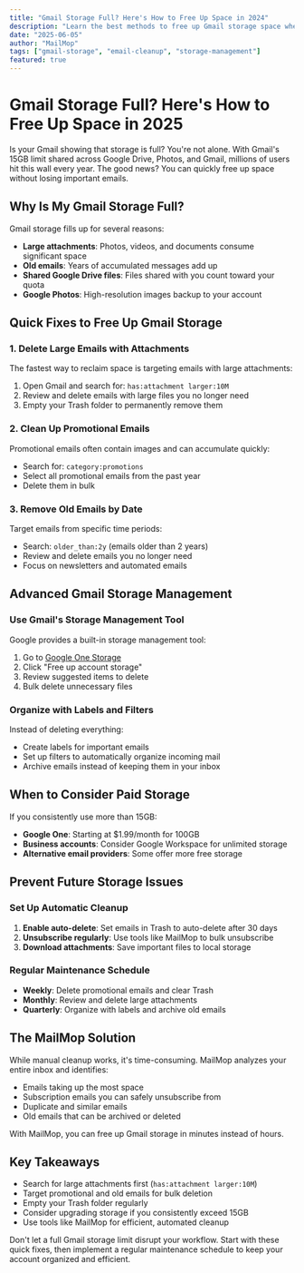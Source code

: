 ```yaml
---
title: "Gmail Storage Full? Here's How to Free Up Space in 2024"
description: "Learn the best methods to free up Gmail storage space when your account is full. Expert tips to manage, delete, and organize emails efficiently."
date: "2025-06-05"
author: "MailMop"
tags: ["gmail-storage", "email-cleanup", "storage-management"]
featured: true
---
```


# Gmail Storage Full? Here's How to Free Up Space in 2025

Is your Gmail showing that storage is full? You're not alone. With Gmail's 15GB limit shared across Google Drive, Photos, and Gmail, millions of users hit this wall every year. The good news? You can quickly free up space without losing important emails.

## Why Is My Gmail Storage Full?

Gmail storage fills up for several reasons:

- **Large attachments**: Photos, videos, and documents consume significant space
- **Old emails**: Years of accumulated messages add up
- **Shared Google Drive files**: Files shared with you count toward your quota
- **Google Photos**: High-resolution images backup to your account

## Quick Fixes to Free Up Gmail Storage

### 1. Delete Large Emails with Attachments

The fastest way to reclaim space is targeting emails with large attachments:

1. Open Gmail and search for: `has:attachment larger:10M`
2. Review and delete emails with large files you no longer need
3. Empty your Trash folder to permanently remove them

### 2. Clean Up Promotional Emails

Promotional emails often contain images and can accumulate quickly:

- Search for: `category:promotions`
- Select all promotional emails from the past year
- Delete them in bulk

### 3. Remove Old Emails by Date

Target emails from specific time periods:

- Search: `older_than:2y` (emails older than 2 years)
- Review and delete emails you no longer need
- Focus on newsletters and automated emails

## Advanced Gmail Storage Management

### Use Gmail's Storage Management Tool

Google provides a built-in storage management tool:

1. Go to [Google One Storage](https://one.google.com/storage)
2. Click "Free up account storage"
3. Review suggested items to delete
4. Bulk delete unnecessary files

### Organize with Labels and Filters

Instead of deleting everything:

- Create labels for important emails
- Set up filters to automatically organize incoming mail
- Archive emails instead of keeping them in your inbox

## When to Consider Paid Storage

If you consistently use more than 15GB:

- **Google One**: Starting at $1.99/month for 100GB
- **Business accounts**: Consider Google Workspace for unlimited storage
- **Alternative email providers**: Some offer more free storage

## Prevent Future Storage Issues

### Set Up Automatic Cleanup

1. **Enable auto-delete**: Set emails in Trash to auto-delete after 30 days
2. **Unsubscribe regularly**: Use tools like MailMop to bulk unsubscribe
3. **Download attachments**: Save important files to local storage

### Regular Maintenance Schedule

- **Weekly**: Delete promotional emails and clear Trash
- **Monthly**: Review and delete large attachments
- **Quarterly**: Organize with labels and archive old emails

## The MailMop Solution

While manual cleanup works, it's time-consuming. MailMop analyzes your entire inbox and identifies:

- Emails taking up the most space
- Subscription emails you can safely unsubscribe from
- Duplicate and similar emails
- Old emails that can be archived or deleted

With MailMop, you can free up Gmail storage in minutes instead of hours.

## Key Takeaways

- Search for large attachments first (`has:attachment larger:10M`)
- Target promotional and old emails for bulk deletion
- Empty your Trash folder regularly
- Consider upgrading storage if you consistently exceed 15GB
- Use tools like MailMop for efficient, automated cleanup

Don't let a full Gmail storage limit disrupt your workflow. Start with these quick fixes, then implement a regular maintenance schedule to keep your account organized and efficient. 